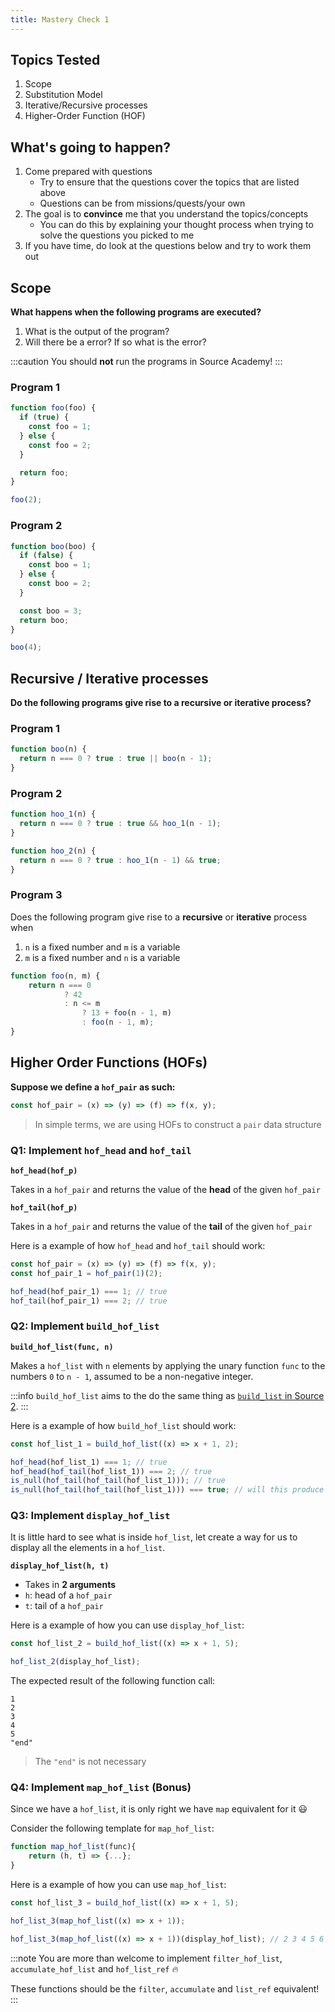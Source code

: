 ```yaml
---
title: Mastery Check 1
---
```


## Topics Tested

1. Scope
2. Substitution Model
3. Iterative/Recursive processes
4. Higher-Order Function (HOF)

## What's going to happen?

1. Come prepared with questions
    - Try to ensure that the questions cover the topics that are listed above
    - Questions can be from missions/quests/your own
2. The goal is to **convince** me that you understand the topics/concepts
    - You can do this by explaining your thought process when trying to solve the questions you picked to me
3. If you have time, do look at the questions below and try to work them out

## Scope

**What happens when the following programs are executed?**

1. What is the output of the program?
2. Will there be a error? If so what is the error?

:::caution
You should **not** run the programs in Source Academy!
:::

### Program 1

```javascript
function foo(foo) {
  if (true) {
    const foo = 1;
  } else {
    const foo = 2;
  }

  return foo;
}

foo(2);
```

### Program 2

```javascript
function boo(boo) {
  if (false) {
    const boo = 1;
  } else {
    const boo = 2;
  }

  const boo = 3;
  return boo;
}

boo(4);
```

## Recursive / Iterative processes

**Do the following programs give rise to a **recursive** or **iterative** process?**

### Program 1

```javascript
function boo(n) {
  return n === 0 ? true : true || boo(n - 1);
}
```

### Program 2

```javascript
function hoo_1(n) {
  return n === 0 ? true : true && hoo_1(n - 1);
}

function hoo_2(n) {
  return n === 0 ? true : hoo_1(n - 1) && true;
}
```

### Program 3

Does the following program give rise to a **recursive** or **iterative** process when

1. `n` is a fixed number and `m` is a variable
2. `m` is a fixed number and `n` is a variable

```javascript
function foo(n, m) {
    return n === 0
            ? 42
            : n <= m
                ? 13 + foo(n - 1, m)
                : foo(n - 1, m);
}
```

## Higher Order Functions (HOFs)

**Suppose we define a `hof_pair` as such:**

```javascript
const hof_pair = (x) => (y) => (f) => f(x, y);
```

> In simple terms, we are using HOFs to construct a `pair` data structure

### Q1: Implement `hof_head` and `hof_tail`

**`hof_head(hof_p)`**

Takes in a `hof_pair` and returns the value of the **head** of the given `hof_pair`

**`hof_tail(hof_p)`**

Takes in a `hof_pair` and returns the value of the **tail** of the given `hof_pair`

Here is a example of how `hof_head` and `hof_tail` should work:

```javascript
const hof_pair = (x) => (y) => (f) => f(x, y);
const hof_pair_1 = hof_pair(1)(2);

hof_head(hof_pair_1) === 1; // true
hof_tail(hof_pair_1) === 2; // true
```

### Q2: Implement `build_hof_list`

**`build_hof_list(func, n)`**

Makes a `hof_list` with `n` elements by applying the unary function `func` to the numbers `0` to `n - 1`, assumed to be a non-negative integer.

:::info
`build_hof_list` aims to the do the same thing as [`build_list` in Source 2](https://docs.sourceacademy.org/source_2/global.html#build_list).
:::

Here is a example of how `build_hof_list` should work:

```javascript
const hof_list_1 = build_hof_list((x) => x + 1, 2);

hof_head(hof_list_1) === 1; // true
hof_head(hof_tail(hof_list_1)) === 2; // true
is_null(hof_tail(hof_tail(hof_list_1))); // true
is_null(hof_tail(hof_tail(hof_list_1))) === true; // will this produce a error 🤔? why/why not?
```

### Q3: Implement `display_hof_list`

It is little hard to see what is inside `hof_list`, let create a way for us to display all the elements in a `hof_list`.

**`display_hof_list(h, t)`**

- Takes in **2 arguments**
- `h`: head of a `hof_pair`
- `t`: tail of a `hof_pair`

Here is a example of how you can use `display_hof_list`:

```javascript
const hof_list_2 = build_hof_list((x) => x + 1, 5);

hof_list_2(display_hof_list);
```

The expected result of the following function call:

```
1
2
3
4
5
"end"
```

> The `"end"` is not necessary

### Q4: Implement `map_hof_list` (Bonus)

Since we have a `hof_list`, it is only right we have `map` equivalent for it 😃

Consider the following template for `map_hof_list`:

```javascript
function map_hof_list(func){
    return (h, t) => {...};
}
```

Here is a example of how you can use `map_hof_list`:

```javascript
const hof_list_3 = build_hof_list((x) => x + 1, 5);

hof_list_3(map_hof_list((x) => x + 1));

hof_list_3(map_hof_list((x) => x + 1))(display_hof_list); // 2 3 4 5 6 "end"
```

:::note
You are more than welcome to implement `filter_hof_list`, `accumulate_hof_list` and `hof_list_ref` 🔥

These functions should be the `filter`, `accumulate` and `list_ref` equivalent!
:::